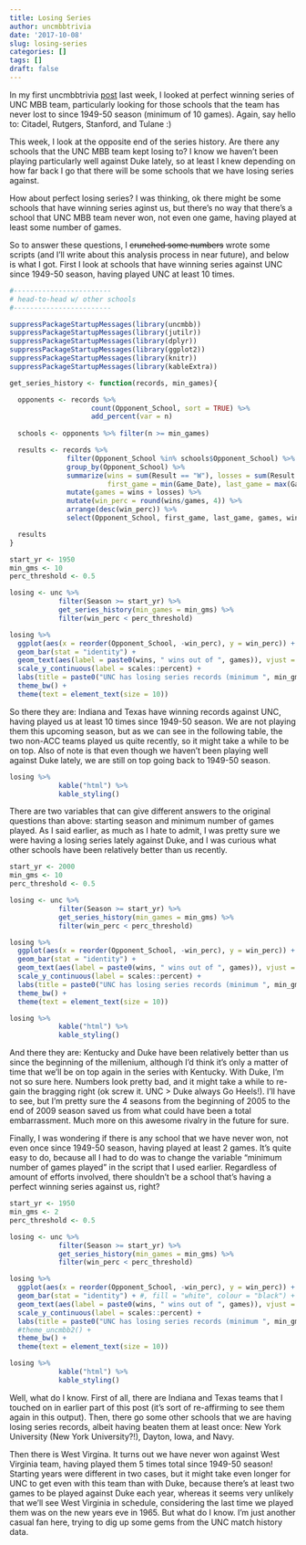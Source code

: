 ```yaml
---
title: Losing Series
author: uncmbbtrivia
date: '2017-10-08'
slug: losing-series
categories: []
tags: []
draft: false
---
```


In my first uncmbbtrivia [post](http://uncmbbtrivia.netlify.com/post/winning-series/) last week, I looked at perfect winning series of UNC MBB team, particularly looking for those schools that the team has never lost to since 1949-50 season (minimum of 10 games). Again, say hello to: Citadel, Rutgers, Stanford, and Tulane :)

This week, I look at the opposite end of the series history. Are there any schools that the UNC MBB team kept losing to? I know we haven't been playing particularly well against Duke lately, so at least I knew depending on how far back I go that there will be some schools that we have losing series against. 

How about perfect losing series? I was thinking, ok there might be some schools that have winning series aginst us, but there's no way that there's a school that UNC MBB team never won, not even one game, having played at least some number of games. 

So to answer these questions, I ~~crunched some numbers~~ wrote some scripts (and I'll write about this analysis process in near future), and below is what I got. First I look at schools that have winning series against UNC since 1949-50 season, having played UNC at least 10 times. 

```r
#------------------------
# head-to-head w/ other schools
#------------------------

suppressPackageStartupMessages(library(uncmbb))
suppressPackageStartupMessages(library(jutilr))
suppressPackageStartupMessages(library(dplyr))
suppressPackageStartupMessages(library(ggplot2))
suppressPackageStartupMessages(library(knitr))
suppressPackageStartupMessages(library(kableExtra))

get_series_history <- function(records, min_games){

  opponents <- records %>% 
                    count(Opponent_School, sort = TRUE) %>% 
                    add_percent(var = n)
  
  schools <- opponents %>% filter(n >= min_games)

  results <- records %>%
              filter(Opponent_School %in% schools$Opponent_School) %>%
              group_by(Opponent_School) %>%
              summarize(wins = sum(Result == "W"), losses = sum(Result == "L"),
                        first_game = min(Game_Date), last_game = max(Game_Date)) %>%
              mutate(games = wins + losses) %>%
              mutate(win_perc = round(wins/games, 4)) %>%
              arrange(desc(win_perc)) %>%
              select(Opponent_School, first_game, last_game, games, wins, losses, win_perc)

  results
}


```


```r

start_yr <- 1950
min_gms <- 10
perc_threshold <- 0.5

losing <- unc %>%
            filter(Season >= start_yr) %>%
            get_series_history(min_games = min_gms) %>%
            filter(win_perc < perc_threshold)

losing %>%
  ggplot(aes(x = reorder(Opponent_School, -win_perc), y = win_perc)) + 
  geom_bar(stat = "identity") + 
  geom_text(aes(label = paste0(wins, " wins out of ", games)), vjust = -0.25) +
  scale_y_continuous(label = scales::percent) +
  labs(title = paste0("UNC has losing series records (minimum ", min_gms, " games) \nagainst these schools since 1949-50 season."), x = "Opponent", y = "Win %") +
  theme_bw() +
  theme(text = element_text(size = 10))

```

So there they are: Indiana and Texas have winning records against UNC, having played us at least 10 times since 1949-50 season. We are not playing them this upcoming season, but as we can see in the following table, the two non-ACC teams played us quite recently, so it might take a while to be on top. Also of note is that even though we haven't been playing well against Duke lately, we are still on top going back to 1949-50 season. 

```r

losing %>% 
            kable("html") %>%
            kable_styling()

```

There are two variables that can give different answers to the original questions than above: starting season and minimum number of games played. As I said earlier, as much as I hate to admit, I was pretty sure we were having a losing series lately against Duke, and I was curious what other schools have been relatively better than us recently. 

```r

start_yr <- 2000
min_gms <- 10
perc_threshold <- 0.5

losing <- unc %>%
            filter(Season >= start_yr) %>%
            get_series_history(min_games = min_gms) %>%
            filter(win_perc < perc_threshold)

losing %>%
  ggplot(aes(x = reorder(Opponent_School, -win_perc), y = win_perc)) + 
  geom_bar(stat = "identity") + 
  geom_text(aes(label = paste0(wins, " wins out of ", games)), vjust = -0.25) +
  scale_y_continuous(label = scales::percent) +
  labs(title = paste0("UNC has losing series records (minimum ", min_gms, " games) \nagainst these schools since 1999-2000 season."), x = "Opponent", y = "Win %") +
  theme_bw() +
  theme(text = element_text(size = 10))

losing %>% 
            kable("html") %>%
            kable_styling()

```

And there they are: Kentucky and Duke have been relatively better than us since the beginning of the millenium, although I'd think it's only a matter of time that we'll be on top again in the series with Kentucky. With Duke, I'm not so sure here. Numbers look pretty bad, and it might take a while to re-gain the bragging right (ok screw it. UNC > Duke always Go Heels!). I'll have to see, but I'm pretty sure the 4 seasons from the beginning of 2005 to the end of 2009 season saved us from what could have been a total embarrassment. Much more on this awesome rivalry in the future for sure.

Finally, I was wondering if there is any school that we have never won, not even once since 1949-50 season, having played at least 2 games. It's quite easy to do, because all I had to do was to change the variable "minimum number of games played" in the script that I used earlier. Regardless of amount of efforts involved, there shouldn't be a school that's having a perfect winning series against us, right?

```r

start_yr <- 1950
min_gms <- 2
perc_threshold <- 0.5

losing <- unc %>%
            filter(Season >= start_yr) %>%
            get_series_history(min_games = min_gms) %>%
            filter(win_perc < perc_threshold)

losing %>%
  ggplot(aes(x = reorder(Opponent_School, -win_perc), y = win_perc)) + 
  geom_bar(stat = "identity") + #, fill = "white", colour = "black") + 
  geom_text(aes(label = paste0(wins, " wins out of ", games)), vjust = -0.25, size = 3) +
  scale_y_continuous(label = scales::percent) +
  labs(title = paste0("UNC has losing series records (minimum ", min_gms, " games) \nagainst these schools since 1949-50 season."), x = "Opponent", y = "Win %") +
  #theme_uncmbb2() +
  theme_bw() +
  theme(text = element_text(size = 10))

losing %>% 
            kable("html") %>%
            kable_styling()

```

Well, what do I know. First of all, there are Indiana and Texas teams that I touched on in earlier part of this post (it's sort of re-affirming to see them again in this output). Then, there go some other schools that we are having losing series records, albeit having beaten them at least once: New York University (New York University?!), Dayton, Iowa, and Navy. 

Then there is West Virgina. It turns out we have never won against West Virginia team, having played them 5 times total since 1949-50 season! Starting years were different in two cases, but it might take even longer for UNC to get even with this team than with Duke, because there's at least two games to be played against Duke each year, whereas it seems very unlikely that we'll see West Virginia in schedule, considering the last time we played them was on the new years eve in 1965. But what do I know. I'm just another casual fan here, trying to dig up some gems from the UNC match history data. 
